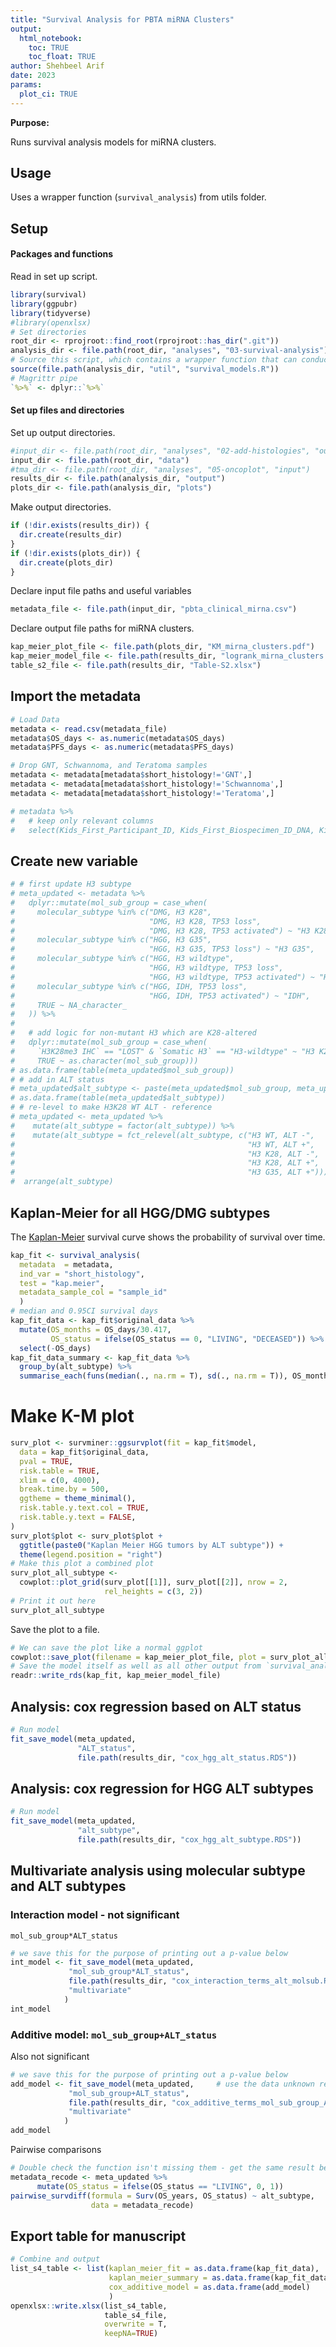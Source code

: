 ```yaml
---
title: "Survival Analysis for PBTA miRNA Clusters"
output: 
  html_notebook:
    toc: TRUE
    toc_float: TRUE
author: Shehbeel Arif
date: 2023
params:
  plot_ci: TRUE
---
```


**Purpose:**

Runs survival analysis models for miRNA clusters.

## Usage

Uses a wrapper function (`survival_analysis`) from utils folder.

## Setup

#### Packages and functions

Read in set up script.

```r
library(survival)
library(ggpubr)
library(tidyverse)
#library(openxlsx)
# Set directories
root_dir <- rprojroot::find_root(rprojroot::has_dir(".git"))
analysis_dir <- file.path(root_dir, "analyses", "03-survival-analysis")
# Source this script, which contains a wrapper function that can conduct the survival analyses, from OpenPBTA
source(file.path(analysis_dir, "util", "survival_models.R"))
# Magrittr pipe
`%>%` <- dplyr::`%>%`
```

#### Set up files and directories

Set up output directories.

```r
#input_dir <- file.path(root_dir, "analyses", "02-add-histologies", "output")
input_dir <- file.path(root_dir, "data")
#tma_dir <- file.path(root_dir, "analyses", "05-oncoplot", "input")
results_dir <- file.path(analysis_dir, "output")
plots_dir <- file.path(analysis_dir, "plots")
```

Make output directories.

```r
if (!dir.exists(results_dir)) {
  dir.create(results_dir)
}
if (!dir.exists(plots_dir)) {
  dir.create(plots_dir)
}
```

Declare input file paths and useful variables

```r
metadata_file <- file.path(input_dir, "pbta_clinical_mirna.csv")

```

Declare output file paths for miRNA clusters.

```r
kap_meier_plot_file <- file.path(plots_dir, "KM_mirna_clusters.pdf")
kap_meier_model_file <- file.path(results_dir, "logrank_mirna_clusters.RDS")
table_s2_file <- file.path(results_dir, "Table-S2.xlsx")
```

## Import the metadata

```r

# Load Data
metadata <- read.csv(metadata_file)
metadata$OS_days <- as.numeric(metadata$OS_days)
metadata$PFS_days <- as.numeric(metadata$PFS_days)

# Drop GNT, Schwannoma, and Teratoma samples
metadata <- metadata[metadata$short_histology!='GNT',]
metadata <- metadata[metadata$short_histology!='Schwannoma',]
metadata <- metadata[metadata$short_histology!='Teratoma',]

# metadata %>%
#   # keep only relevant columns
#   select(Kids_First_Participant_ID, Kids_First_Biospecimen_ID_DNA, Kids_First_Biospecimen_ID_RNA, tumor_descriptor, ALT_status, molecular_subtype, OS_days, OS_years, OS_status, `H3K28me3 IHC`, `H3K28M IHC`, `Somatic H3`)
```

## Create new variable

```r
# # first update H3 subtype
# meta_updated <- metadata %>%
#   dplyr::mutate(mol_sub_group = case_when(
#     molecular_subtype %in% c("DMG, H3 K28", 
#                              "DMG, H3 K28, TP53 loss", 
#                              "DMG, H3 K28, TP53 activated") ~ "H3 K28",
#     molecular_subtype %in% c("HGG, H3 G35",
#                              "HGG, H3 G35, TP53 loss") ~ "H3 G35",
#     molecular_subtype %in% c("HGG, H3 wildtype",
#                              "HGG, H3 wildtype, TP53 loss",
#                              "HGG, H3 wildtype, TP53 activated") ~ "H3 WT",
#     molecular_subtype %in% c("HGG, IDH, TP53 loss",
#                              "HGG, IDH, TP53 activated") ~ "IDH",
#     TRUE ~ NA_character_
#   )) %>%
#   
#   # add logic for non-mutant H3 which are K28-altered
#   dplyr::mutate(mol_sub_group = case_when(    
#     `H3K28me3 IHC` == "LOST" & `Somatic H3` == "H3-wildtype" ~ "H3 K28",
#     TRUE ~ as.character(mol_sub_group)))
# as.data.frame(table(meta_updated$mol_sub_group))
# # add in ALT status
# meta_updated$alt_subtype <- paste(meta_updated$mol_sub_group, meta_updated$ALT_status, sep = ", ")
# as.data.frame(table(meta_updated$alt_subtype))
# # re-level to make H3K28 WT ALT - reference
# meta_updated <- meta_updated %>%
#    mutate(alt_subtype = factor(alt_subtype)) %>% 
#    mutate(alt_subtype = fct_relevel(alt_subtype, c("H3 WT, ALT -",
#                                                    "H3 WT, ALT +",
#                                                    "H3 K28, ALT -",
#                                                    "H3 K28, ALT +",
#                                                    "H3 G35, ALT +"))) %>%
#  arrange(alt_subtype)
```

## Kaplan-Meier for all HGG/DMG subtypes

The [Kaplan-Meier](https://www.ncbi.nlm.nih.gov/pmc/articles/PMC3059453/) survival curve shows the probability of survival over time.

```r
kap_fit <- survival_analysis(
  metadata  = metadata,
  ind_var = "short_histology",
  test = "kap.meier",
  metadata_sample_col = "sample_id"
  )
# median and 0.95CI survival days
kap_fit_data <- kap_fit$original_data %>%
  mutate(OS_months = OS_days/30.417,
         OS_status = ifelse(OS_status == 0, "LIVING", "DECEASED")) %>%
  select(-OS_days)
kap_fit_data_summary <- kap_fit_data %>%
  group_by(alt_subtype) %>%
  summarise_each(funs(median(., na.rm = T), sd(., na.rm = T)), OS_months)
```

# Make K-M plot

```r
surv_plot <- survminer::ggsurvplot(fit = kap_fit$model,
  data = kap_fit$original_data,
  pval = TRUE,
  risk.table = TRUE,
  xlim = c(0, 4000),
  break.time.by = 500,
  ggtheme = theme_minimal(),
  risk.table.y.text.col = TRUE,
  risk.table.y.text = FALSE,
)
surv_plot$plot <- surv_plot$plot +
  ggtitle(paste0("Kaplan Meier HGG tumors by ALT subtype")) +
  theme(legend.position = "right")
# Make this plot a combined plot
surv_plot_all_subtype <-
  cowplot::plot_grid(surv_plot[[1]], surv_plot[[2]], nrow = 2,
                     rel_heights = c(3, 2))
# Print it out here
surv_plot_all_subtype
```

Save the plot to a file.

```r
# We can save the plot like a normal ggplot
cowplot::save_plot(filename = kap_meier_plot_file, plot = surv_plot_all_subtype, base_height = 5, base_width = 8)
# Save the model itself as well as all other output from `survival_analysis()`
readr::write_rds(kap_fit, kap_meier_model_file)
```

## Analysis: cox regression based on ALT status

```r
# Run model
fit_save_model(meta_updated, 
               "ALT_status",
               file.path(results_dir, "cox_hgg_alt_status.RDS"))
```

## Analysis: cox regression for HGG ALT subtypes

```r
# Run model
fit_save_model(meta_updated, 
               "alt_subtype",
               file.path(results_dir, "cox_hgg_alt_subtype.RDS"))
```

## Multivariate analysis using molecular subtype and ALT subtypes

### Interaction model - not significant

`mol_sub_group*ALT_status`

```r
# we save this for the purpose of printing out a p-value below
int_model <- fit_save_model(meta_updated,
             "mol_sub_group*ALT_status",
             file.path(results_dir, "cox_interaction_terms_alt_molsub.RDS"),
             "multivariate"
            )
int_model
```

### Additive model: `mol_sub_group+ALT_status`

Also not significant

```r
# we save this for the purpose of printing out a p-value below
add_model <- fit_save_model(meta_updated,     # use the data unknown resection data for this model
             "mol_sub_group+ALT_status",
             file.path(results_dir, "cox_additive_terms_mol_sub_group_ALT_status.RDS"),
             "multivariate"
            )
add_model
```

Pairwise comparisons

```r
# Double check the function isn't missing them - get the same result below
metadata_recode <- meta_updated %>%
      mutate(OS_status = ifelse(OS_status == "LIVING", 0, 1))
pairwise_survdiff(formula = Surv(OS_years, OS_status) ~ alt_subtype, 
                  data = metadata_recode)
```

## Export table for manuscript

```r
# Combine and output
list_s4_table <- list(kaplan_meier_fit = as.data.frame(kap_fit_data),
                      kaplan_meier_summary = as.data.frame(kap_fit_data_summary),
                      cox_additive_model = as.data.frame(add_model)
                      )
openxlsx::write.xlsx(list_s4_table,
                     table_s4_file, 
                     overwrite = T, 
                     keepNA=TRUE)
```
